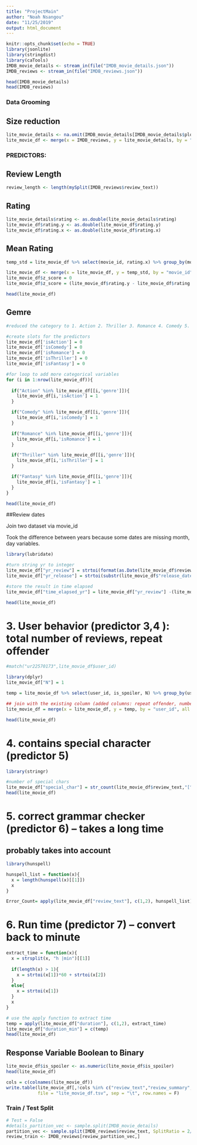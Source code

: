 ---
title: "ProjectMain"
author: "Noah Nsangou"
date: "11/25/2019"
output: html_document
---

```{r setup, include=FALSE}
knitr::opts_chunk$set(echo = TRUE)
library(jsonlite)
library(stringdist)
library(caTools)
IMDB_movie_details <- stream_in(file("IMDB_movie_details.json"))
IMDB_reviews <- stream_in(file("IMDB_reviews.json"))
```


```{r}
head(IMDB_movie_details)
head(IMDB_reviews)
```

### Data Grooming

## Size reduction
```{r}
lite_movie_details <- na.omit(IMDB_movie_details[IMDB_movie_details$plot_synopsis != "",])[1:400,]
lite_movie_df <- merge(x = IMDB_reviews, y = lite_movie_details, by = "movie_id")

```



### PREDICTORS:

## Review Length
```{r}
review_length <- length(mySplit(IMDB_reviews$review_text))
```

## Rating
```{r}
lite_movie_details$rating <- as.double(lite_movie_details$rating)
lite_movie_df$rating.y <- as.double(lite_movie_df$rating.y)
lite_movie_df$rating.x <- as.double(lite_movie_df$rating.x)
```

## Mean Rating 

```{r}
temp_std = lite_movie_df %>% select(movie_id, rating.x) %>% group_by(movie_id) %>% summarise(std_rating = sd(rating.x))

lite_movie_df <- merge(x = lite_movie_df, y = temp_std, by = "movie_id", all.x = T)
lite_movie_df$z_score = 0
lite_movie_df$z_score = (lite_movie_df$rating.y - lite_movie_df$rating.x)*1.00/lite_movie_df$std_rating

head(lite_movie_df)
```


## Gemre

```{r}
#reduced the category to 1. Action 2. Thriller 3. Romance 4. Comedy 5. Fantasy

#create slots for the predictors
lite_movie_df['isAction'] = 0
lite_movie_df['isComedy'] = 0
lite_movie_df['isRomance'] = 0
lite_movie_df['isThriller'] = 0
lite_movie_df['isFantasy'] = 0

#for loop to add more categorical variables
for (i in 1:nrow(lite_movie_df)){
  
  if("Action" %in% lite_movie_df[[i,'genre']]){
    lite_movie_df[i,'isAction'] = 1  
  }

  if("Comedy" %in% lite_movie_df[[i,'genre']]){
    lite_movie_df[i,'isComedy'] = 1  
  }

  if("Romance" %in% lite_movie_df[[i,'genre']]){
    lite_movie_df[i,'isRomance'] = 1  
  }

  if("Thriller" %in% lite_movie_df[[i,'genre']]){
    lite_movie_df[i,'isThriller'] = 1  
  }

  if("Fantasy" %in% lite_movie_df[[i,'genre']]){
    lite_movie_df[i,'isFantasy'] = 1
  }
}

head(lite_movie_df)
```



##Review dates 

Join two dataset via movie_id


Took the difference between years because some dates are missing month, day variables.


```{r}
library(lubridate)

#turn string yr to integer
lite_movie_df["yr_review"] = strtoi(format(as.Date(lite_movie_df$review_date, format="%d %B %Y"), "%Y"))
lite_movie_df["yr_release"] = strtoi(substr(lite_movie_df$"release_date",1,4))

#store the result in time elapsed
lite_movie_df["time_elapsed_yr"] = lite_movie_df["yr_review"] -(lite_movie_df["yr_release"])

head(lite_movie_df)
```

# 3. User behavior (predictor 3,4 ): total number of reviews, repeat offender

```{r}

#match("ur22570173",lite_movie_df$user_id)

library(dplyr)
lite_movie_df["N"] = 1

temp = lite_movie_df %>% select(user_id, is_spoiler, N) %>% group_by(user_id) %>% summarise(repeat_offender = max(is_spoiler), num_review = sum(N))

## join with the existing column (added columns: repeat offender, number of reviews in the past)
lite_movie_df = merge(x = lite_movie_df, y = temp, by = "user_id", all.x =T)

head(lite_movie_df)
```


# 4. contains special character (predictor 5)

```{r}
library(stringr)

#number of special chars
lite_movie_df["special_char"] = str_count(lite_movie_df$review_text,"[^a-zA-Z0-9^ ^,^.]")
head(lite_movie_df)
```


# 5. correct grammar checker (predictor 6) -- takes a long time
## probably takes into account

```{r}
library(hunspell)

hunspell_list = function(x){
  x = length(hunspell(x)[[1]])
  x
}

Error_Count= apply(lite_movie_df["review_text"], c(1,2), hunspell_list)

```


# 6. Run time (predictor 7) -- convert back to minute

```{r}

extract_time = function(x){
  x = strsplit(x, "h |min")[[1]]
  
  if(length(x) > 1){
    x = strtoi(x[1])*60 + strtoi(x[2])  
  }
  else{
    x = strtoi(x[1])
  }
  x
}

# use the apply function to extract time 
temp = apply(lite_movie_df["duration"], c(1,2), extract_time)
lite_movie_df["duration_min"] = c(temp)
head(lite_movie_df)
```

## Response Variable Boolean to Binary

```{r}
lite_movie_df$is_spoiler <- as.numeric(lite_movie_df$is_spoiler)
head(lite_movie_df)
```


```{r}
cols = c(colnames(lite_movie_df))
write.table(lite_movie_df[,!cols %in% c("review_text","review_summary","plot_summary","plot_synopsis","genre")],
            file = "lite_movie_df.tsv", sep = "\t", row.names = F)
```




### Train / Test Split
```{r}
# Test = False
#details_partition_vec <- sample.split(IMDB_movie_details)
partition_vec <- sample.split(IMDB_reviews$review_text, SplitRatio = 2/3)
review_train <- IMDB_reviews[review_partition_vec,]

```






